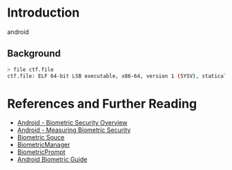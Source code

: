 

<div className={styles["blogBody"]}>

# Introduction
android

## Background

```bash
> file ctf.file
ctf.file: ELF 64-bit LSB executable, x86-64, version 1 (SYSV), statically linked, stripped
```

# References and Further Reading
- [Android - Biometric Security Overview](https://source.android.com/security/biometric)
- [Android - Measuring Biometric Security](https://source.android.com/security/biometric/measure#metrics)
- [Biometric Souce](https://android.googlesource.com/platform/frameworks/base/+/master/core/java/android/hardware/biometrics)
- [BiometricManager](https://developer.android.com/reference/androidx/biometric/BiometricManager)
- [BiometricPrompt](https://developer.android.com/reference/android/hardware/biometrics/BiometricPrompt)
- [Android Biometric Guide](https://developer.android.com/training/sign-in/biometric-auth)

</div>
